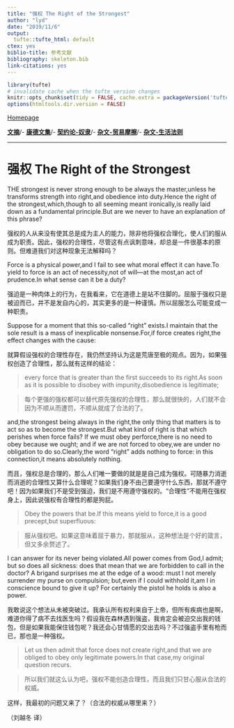 ---
title: "强权 The Right of the Strongest"
author: "lyd"
date: "2019/11/6"
output:
  tufte::tufte_html: default
ctex: yes
biblio-title: 参考文献
bibliography: skeleton.bib
link-citations: yes
---

```{r setup, include=FALSE}
library(tufte)
# invalidate cache when the tufte version changes
knitr::opts_chunk$set(tidy = FALSE, cache.extra = packageVersion('tufte'))
options(htmltools.dir.version = FALSE)
```

[Homepage](http://yuedong.site)

[**文摘**](http://yuedong.site/humanity.html)/- [**康德文集**](http://yuedong.site/humanity/Myessay/kant.html)/- [**契约论-奴隶**](http://yuedong.site/humanity/Contrat/slavery.html)/- [**杂文-贸易摩擦**](http://yuedong.site/humanity/Myessay/tradeconf.html)/- [**杂文-生活法则**](http://yuedong.site/humanity/Myessay/reflectionoflife.html)

***

# 强权 The Right of the Strongest



THE strongest is never strong enough to be always the master,unless he transforms strength into right,and obedience into duty.Hence the right of the strongest,which,though to all seeming meant ironically,is really laid down as a fundamental principle.But are we never to have an explanation of this phrase?

强权的人从来没有使其总是成为主人的能力，除非他将强权合理化，使人们的服从成为职责。因此，强权的合理性，尽管这有点讽刺意味，却总是一件很基本的原则。但难道我们对这种现象无法解释吗？

Force is a physical power,and I fail to see what moral effect it can have.To yield to force is an act of necessity,not of will—at the most,an act of prudence.In what sense can it be a duty?

强迫是一种肉体上的行为，在我看来，它在道德上是站不住脚的。屈服于强权只是被迫而已，并不是发自内心的，其实更多的是一种谨慎。所以屈服怎么可能变成一种职责。

Suppose for a moment that this so-called “right” exists.I maintain that the sole result is a mass of inexplicable nonsense.For,if force creates right,the effect changes with the cause:

就算假设强权的合理性存在，我仍然坚持认为这是荒唐至极的观点。因为，如果强权创造了合理性，那么就有这样的结论：

>every force that is greater than the first succeeds to its right.As soon as it is possible to disobey with impunity,disobedience is legitimate;

>每个更强的强权都可以替代原先强权的合理性，那么就很快的，人们就不会因为不顺从而遭罚，不顺从就成了合法的了。

and,the strongest being always in the right,the only thing that matters is to act so as to become the strongest.But what kind of right is that which perishes when force fails? If we must obey perforce,there is no need to obey because we ought; and if we are not forced to obey,we are under no obligation to do so.Clearly,the word “right” adds nothing to force: in this connection,it means absolutely nothing.

而且，强权总是合理的，那么人们唯一要做的就是是自己成为强权。可随暴力消逝而消逝的合理性又算什么合理呢？如果我们身不由己要遵守什么东西，那就不遵守吧！因为如果我们不是受到强迫，我们是不用遵守强权的。“合理性”不能用在强权身上，因此说强权有合理性的都是狗屁。

>Obey the powers that be.If this means yield to force,it is a good precept,but superfluous:

>服从强权吧。如果这意味着屈于暴力，那就服从，这种想法是个好的箴言，但又多余赘述了。

I can answer for its never being violated.All power comes from God,I admit; but so does all sickness: does that mean that we are forbidden to call in the doctor? A brigand surprises me at the edge of a wood: must I not merely surrender my purse on compulsion; but,even if I could withhold it,am I in conscience bound to give it up? For certainly the pistol he holds is also a power.

我敢说这个想法从未被突破过。我承认所有权利来自于上帝，但所有疾病也是啊，难道你得了病不去找医生吗？假设我在森林遇到强盗，我肯定会被迫交出我的钱包，但是如果我能保住钱包呢？我还会心甘情愿的交出去吗？不过强盗手里有枪而已，那也是一种强权。

>Let us then admit that force does not create right,and that we are obliged to obey only legitimate powers.In that case,my original question recurs.

>所以我们就这么认为吧，强权不能创造合理性，而且我们只甘心服从合法的权威。

这样，我最初的问题又来了？（合法的权威从哪里来？）

（刘越冬 译）